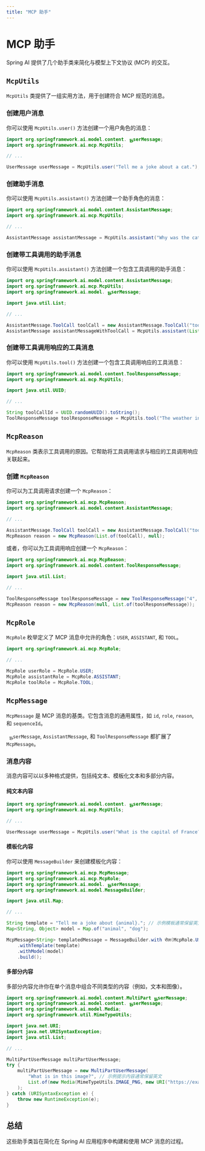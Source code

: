 ```yaml
---
title: "MCP 助手"
---
```


# MCP 助手

Spring AI 提供了几个助手类来简化与模型上下文协议 (MCP) 的交互。

## `McpUtils`

`McpUtils` 类提供了一组实用方法，用于创建符合 MCP 规范的消息。

### 创建用户消息

你可以使用 `McpUtils.user()` 方法创建一个用户角色的消息：

```java
import org.springframework.ai.model.content. யூserMessage;
import org.springframework.ai.mcp.McpUtils;

// ...

UserMessage userMessage = McpUtils.user("Tell me a joke about a cat."); // 示例提示内容通常保留英文
```

### 创建助手消息

你可以使用 `McpUtils.assistant()` 方法创建一个助手角色的消息：

```java
import org.springframework.ai.model.content.AssistantMessage;
import org.springframework.ai.mcp.McpUtils;

// ...

AssistantMessage assistantMessage = McpUtils.assistant("Why was the cat sitting on the computer? To keep an eye on the mouse!"); // 示例提示内容通常保留英文
```

### 创建带工具调用的助手消息

你可以使用 `McpUtils.assistant()` 方法创建一个包含工具调用的助手消息：

```java
import org.springframework.ai.model.content.AssistantMessage;
import org.springframework.ai.mcp.McpUtils;
import org.springframework.ai.model. யூserMessage;

import java.util.List;

// ...

AssistantMessage.ToolCall toolCall = new AssistantMessage.ToolCall("toolCallId", "weatherTool", "{\"location\": \"San Francisco\"}"); // 示例参数保留英文
AssistantMessage assistantMessageWithToolCall = McpUtils.assistant(List.of(toolCall));
```

### 创建带工具调用响应的工具消息

你可以使用 `McpUtils.tool()` 方法创建一个包含工具调用响应的工具消息：

```java
import org.springframework.ai.model.content.ToolResponseMessage;
import org.springframework.ai.mcp.McpUtils;

import java.util.UUID;

// ...

String toolCallId = UUID.randomUUID().toString();
ToolResponseMessage toolResponseMessage = McpUtils.tool("The weather in San Francisco is sunny.", toolCallId, "weatherTool"); // 示例响应及参数保留英文
```

## `McpReason`

`McpReason` 类表示工具调用的原因。它帮助将工具调用请求与相应的工具调用响应关联起来。

### 创建 `McpReason`

你可以为工具调用请求创建一个 `McpReason`：

```java
import org.springframework.ai.mcp.McpReason;
import org.springframework.ai.model.content.AssistantMessage;

// ...

AssistantMessage.ToolCall toolCall = new AssistantMessage.ToolCall("toolCallId", "calculatorTool", "{\"expression\": \"2 + 2\"}"); // 示例参数保留英文
McpReason reason = new McpReason(List.of(toolCall), null);
```

或者，你可以为工具调用响应创建一个 `McpReason`：

```java
import org.springframework.ai.mcp.McpReason;
import org.springframework.ai.model.content.ToolResponseMessage;

import java.util.List;

// ...

ToolResponseMessage toolResponseMessage = new ToolResponseMessage("4", "toolCallId", "calculatorTool"); // 示例响应及参数保留英文
McpReason reason = new McpReason(null, List.of(toolResponseMessage));
```

## `McpRole`

`McpRole` 枚举定义了 MCP 消息中允许的角色：`USER`, `ASSISTANT`, 和 `TOOL`。

```java
import org.springframework.ai.mcp.McpRole;

// ...

McpRole userRole = McpRole.USER;
McpRole assistantRole = McpRole.ASSISTANT;
McpRole toolRole = McpRole.TOOL;
```

## `McpMessage`

`McpMessage` 是 MCP 消息的基类。它包含消息的通用属性，如 `id`, `role`, `reason`, 和 `sequenceId`。

` யூserMessage`, `AssistantMessage`, 和 `ToolResponseMessage` 都扩展了 `McpMessage`。

### 消息内容

消息内容可以以多种格式提供，包括纯文本、模板化文本和多部分内容。

#### 纯文本内容

```java
import org.springframework.ai.model.content. யூserMessage;
import org.springframework.ai.mcp.McpUtils;

// ...

UserMessage userMessage = McpUtils.user("What is the capital of France?"); // 示例提示内容通常保留英文
```

#### 模板化内容

你可以使用 `MessageBuilder` 来创建模板化内容：

```java
import org.springframework.ai.mcp.McpMessage;
import org.springframework.ai.mcp.McpRole;
import org.springframework.ai.model. யூserMessage;
import org.springframework.ai.model.MessageBuilder;

import java.util.Map;

// ...

String template = "Tell me a joke about {animal}."; // 示例模板通常保留英文
Map<String, Object> model = Map.of("animal", "dog");

McpMessage<String> templatedMessage = MessageBuilder.with रोल(McpRole.USER)
    .withTemplate(template)
    .withModel(model)
    .build();
```

#### 多部分内容

多部分内容允许你在单个消息中组合不同类型的内容（例如，文本和图像）。

```java
import org.springframework.ai.model.content.MultiPart யூserMessage;
import org.springframework.ai.model.content. யூserMessage;
import org.springframework.ai.model.Media;
import org.springframework.util.MimeTypeUtils;

import java.net.URI;
import java.net.URISyntaxException;
import java.util.List;

// ...

MultiPartUserMessage multiPartUserMessage;
try {
    multiPartUserMessage = new MultiPartUserMessage(
        "What is in this image?", // 示例提示内容通常保留英文
        List.of(new Media(MimeTypeUtils.IMAGE_PNG, new URI("https://example.com/image.png")))
    );
} catch (URISyntaxException e) {
    throw new RuntimeException(e);
}
```

## 总结

这些助手类旨在简化在 Spring AI 应用程序中构建和使用 MCP 消息的过程。 
